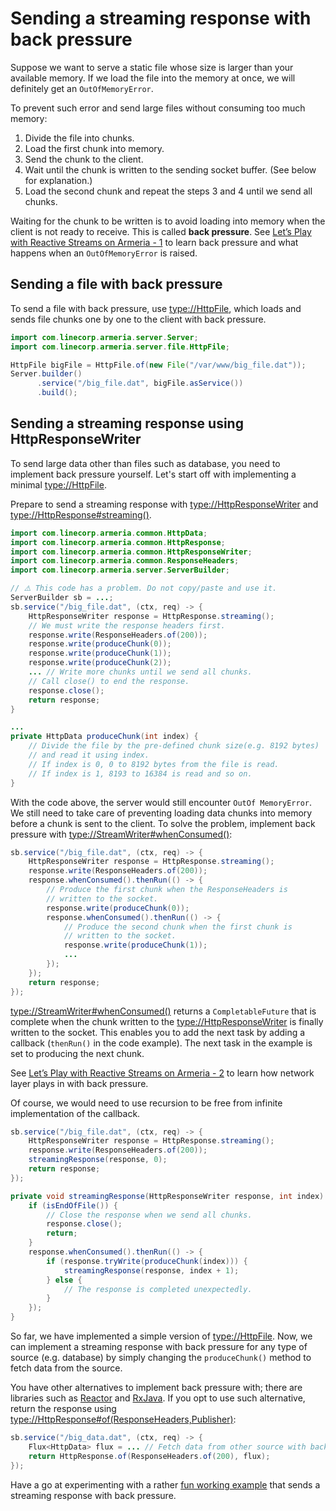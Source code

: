 # Sending a streaming response with back pressure

Suppose we want to serve a static file whose size is larger than your available memory. If we load the file into the memory at once, we will definitely get an `OutOfMemoryError`.

To prevent such error and send large files without consuming too much memory:

1. Divide the file into chunks.
2. Load the first chunk into memory.
3. Send the chunk to the client.
4. Wait until the chunk is written to the sending socket buffer. (See below for explanation.)
5. Load the second chunk and repeat the steps 3 and 4 until we send all chunks.

Waiting for the chunk to be written is to avoid loading into memory when the client is not ready to receive. This is called __back pressure__. 
See [Let’s Play with Reactive Streams on Armeria - 1](https://engineering.linecorp.com/en/blog/reactive-streams-armeria-1/) to learn back pressure and what happens when an `OutOfMemoryError` is raised.

## Sending a file with back pressure

To send a file with back pressure, use <type://HttpFile>, which loads and sends file chunks one by one to the client with back pressure.

```java
import com.linecorp.armeria.server.Server;
import com.linecorp.armeria.server.file.HttpFile;

HttpFile bigFile = HttpFile.of(new File("/var/www/big_file.dat"));
Server.builder()
      .service("/big_file.dat", bigFile.asService())
      .build();
```

## Sending a streaming response using HttpResponseWriter

To send large data other than files such as database, you need to implement back pressure yourself. Let's start off with implementing a minimal <type://HttpFile>.

Prepare to send a streaming response with <type://HttpResponseWriter> and <type://HttpResponse#streaming()>.

```java
import com.linecorp.armeria.common.HttpData;
import com.linecorp.armeria.common.HttpResponse;
import com.linecorp.armeria.common.HttpResponseWriter;
import com.linecorp.armeria.common.ResponseHeaders;
import com.linecorp.armeria.server.ServerBuilder;

// ⚠️ This code has a problem. Do not copy/paste and use it.
ServerBuilder sb = ...;
sb.service("/big_file.dat", (ctx, req) -> {
    HttpResponseWriter response = HttpResponse.streaming();
    // We must write the response headers first.
    response.write(ResponseHeaders.of(200));
    response.write(produceChunk(0));
    response.write(produceChunk(1));
    response.write(produceChunk(2));
    ... // Write more chunks until we send all chunks.
    // Call close() to end the response.
    response.close();
    return response;
}

...
private HttpData produceChunk(int index) {
    // Divide the file by the pre-defined chunk size(e.g. 8192 bytes)
    // and read it using index. 
    // If index is 0, 0 to 8192 bytes from the file is read.
    // If index is 1, 8193 to 16384 is read and so on.
}
```

With the code above, the server would still encounter `OutOf MemoryError`. We still need to take care of preventing loading data chunks into memory before a chunk is sent to the client. To solve the problem, implement back pressure with <type://StreamWriter#whenConsumed()>:

```java
sb.service("/big_file.dat", (ctx, req) -> {
    HttpResponseWriter response = HttpResponse.streaming();
    response.write(ResponseHeaders.of(200));
    response.whenConsumed().thenRun(() -> {
        // Produce the first chunk when the ResponseHeaders is
        // written to the socket.
        response.write(produceChunk(0));
        response.whenConsumed().thenRun(() -> {
            // Produce the second chunk when the first chunk is
            // written to the socket.
            response.write(produceChunk(1));
            ...
        });
    });
    return response;
});
```

<type://StreamWriter#whenConsumed()> returns a `CompletableFuture` that is complete when the chunk written to the <type://HttpResponseWriter> is finally written to the socket. This enables you to add the next task by adding a callback (`thenRun()` in the code example). The next task in the example is set to producing the next chunk.

<Tip>

See [Let’s Play with Reactive Streams on Armeria - 2](https://engineering.linecorp.com/en/blog/reactive-streams-armeria-2/) to learn how network layer plays in with back pressure.

</Tip>

Of course, we would need to use recursion to be free from infinite implementation of the callback.

```java
sb.service("/big_file.dat", (ctx, req) -> {
    HttpResponseWriter response = HttpResponse.streaming();
    response.write(ResponseHeaders.of(200));
    streamingResponse(response, 0);
    return response;
});

private void streamingResponse(HttpResponseWriter response, int index) {
    if (isEndOfFile()) {
        // Close the response when we send all chunks.
        response.close();
        return;
    }
    response.whenConsumed().thenRun(() -> {
        if (response.tryWrite(produceChunk(index))) {
            streamingResponse(response, index + 1);
        } else {
            // The response is completed unexpectedly.
        }
    });
}
```

So far, we have implemented a simple version of <type://HttpFile>. Now, we can implement a streaming response with back pressure for any type of source (e.g. database) by simply changing the `produceChunk()` method to fetch data from the  source.

You have other alternatives to implement back pressure with; there are libraries such as [Reactor](https://projectreactor.io) and [RxJava](https://github.com/ReactiveX/RxJava). If you opt to use such alternative, 
return the response using <type://HttpResponse#of(ResponseHeaders,Publisher)>:

```java
sb.service("/big_data.dat", (ctx, req) -> {
    Flux<HttpData> flux = ... // Fetch data from other source with backpressure.
    return HttpResponse.of(ResponseHeaders.of(200), flux);
});
```

<Tip>

Have a go at experimenting with a rather [fun working example](https://github.com/line/armeria-examples/blob/master/proxy-server/src/main/java/example/armeria/proxy/AnimationService.java) that sends a streaming response with back pressure.

</Tip>
